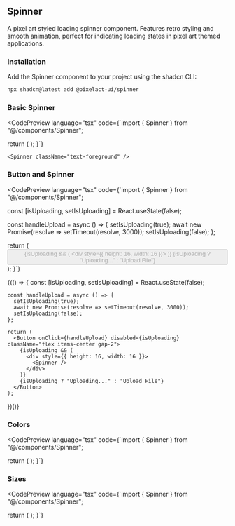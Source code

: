 
## Spinner

A pixel art styled loading spinner component. Features retro styling and smooth animation, perfect for indicating loading states in pixel art themed applications.

### Installation

Add the Spinner component to your project using the shadcn CLI:

```bash
npx shadcn@latest add @pixelact-ui/spinner
```

### Basic Spinner

<CodePreview
  language="tsx"
  code={`import { Spinner } from "@/components/Spinner";

  return (
      <Spinner/>
  );
}`}
>
    <Spinner className="text-foreground" />
</CodePreview>

### Button and Spinner

<CodePreview
  language="tsx"
  code={`import { Spinner } from "@/components/Spinner";

  const [isUploading, setIsUploading] = React.useState(false);

  const handleUpload = async () => {
    setIsUploading(true);
    await new Promise(resolve => setTimeout(resolve, 3000));
    setIsUploading(false);
  };

  return (
    <Button onClick={handleUpload} disabled={isUploading} className="flex items-center gap-2">
      {isUploading && (
        <div style={{ height: 16, width: 16 }}>
          <Spinner />
        </div>
      )}
      {isUploading ? "Uploading..." : "Upload File"}
    </Button>
  );
}`}
>
  {(() => {
    const [isUploading, setIsUploading] = React.useState(false);

    const handleUpload = async () => {
      setIsUploading(true);
      await new Promise(resolve => setTimeout(resolve, 3000));
      setIsUploading(false);
    };

    return (
      <Button onClick={handleUpload} disabled={isUploading} className="flex items-center gap-2">
        {isUploading && (
          <div style={{ height: 16, width: 16 }}>
            <Spinner />
          </div>
        )}
        {isUploading ? "Uploading..." : "Upload File"}
      </Button>
    );
  })()}
</CodePreview>

### Colors

<CodePreview
  language="tsx"
  code={`import { Spinner } from "@/components/Spinner";

  return (
    <Spinner className="text-red-500" />
    <Spinner className="text-green-500" />
    <Spinner className="text-blue-500" />
  );
}`}
>
  <div className="flex gap-4">
    <Spinner className="text-red-500" />
    <Spinner className="text-green-500" />
    <Spinner className="text-blue-500" />
  </div>
</CodePreview>

### Sizes

<CodePreview
  language="tsx"
  code={`import { Spinner } from "@/components/Spinner";

  return (
    <Spinner className="h-4 w-4" />
    <Spinner className="h-8 w-8" />
    <Spinner className="h-12 w-12" />
  );
}`}
>
  <div className="flex items-center gap-4">
    <Spinner className="text-foreground h-4 w-4" />
    <Spinner className="text-foreground h-8 w-8" />
    <Spinner className="text-foreground h-12 w-12" />
  </div>
</CodePreview>
